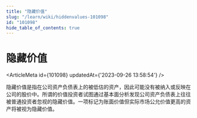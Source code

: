 ```yaml
---
title: "隐藏价值"
slug: "/learn/wiki/hiddenvalues-101098"
id: "101098"
hide_table_of_contents: true
---
```



# 隐藏价值

<ArticleMeta id={101098} updatedAt={'2023-09-26 13:58:54'} />
<div className='border-solid border-b border-t-0 my-4 border-[var(--ifm-color-gray-300)]' />

隐藏价值是指在公司资产负债表上的被低估的资产，因此可能没有被纳入或反映在公司的股价中。所谓的价值投资者试图通过基本面分析发现公司资产负债表上往往被普通投资者忽视的隐藏价值。一项标记为账面价值但实际市场公允价值更高的资产将被视为隐藏价值。
